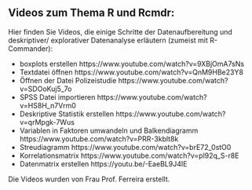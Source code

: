 ## Videos zum Thema R und Rcmdr:

Hier finden Sie Videos, die einige Schritte der Datenaufbereitung und deskriptiver/ explorativer Datenanalyse erläutern (zumeist mit R-Commander):

- boxplots erstellen https://www.youtube.com/watch?v=9XBjOmA7sNs
- Textdatei öffnen https://www.youtube.com/watch?v=QnM9HBe23Y8
- Öffnen der Datei Polizeistudie https://www.youtube.com/watch?v=SDOoKuj5_7o
- SPSS Datei importieren https://www.youtube.com/watch?v=HS8H_n7Vrm0
- Deskriptive Statistik erstellen https://www.youtube.com/watch?v=qrMpgk-7Wus
- Variablen in Faktoren umwandeln und Balkendiagramm https://www.youtube.com/watch?v=PRR-3kblt8k
- Streudiagramm https://www.youtube.com/watch?v=brE72_0stO0
- Korrelationsmatrix https://www.youtube.com/watch?v=pl92q_S-r8E
- Datenmatrix erstellen https://youtu.be/-EaeBL9J4IE

Die Videos wurden von Frau Prof. Ferreira erstellt. 
